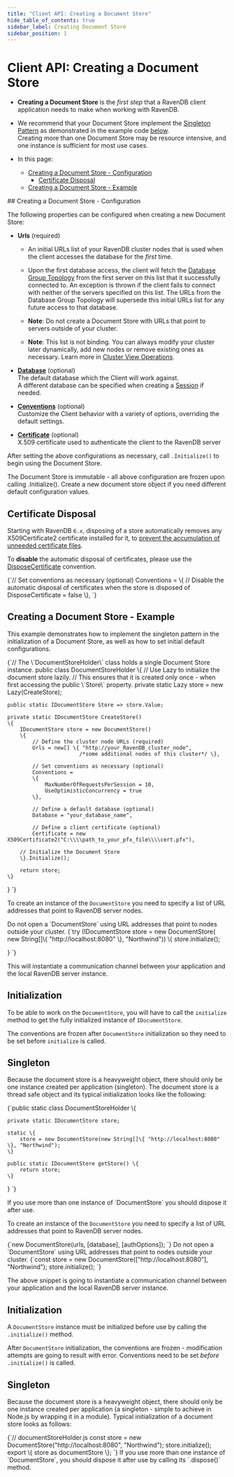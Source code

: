 ```yaml
---
title: "Client API: Creating a Document Store"
hide_table_of_contents: true
sidebar_label: Creating Document Store
sidebar_position: 1
---
```





# Client API: Creating a Document Store
<LanguageSwitcher supportedLanguages={supportedLanguages} />
<LanguageContent language="csharp">

<Admonition type="note" title="">  

* **Creating a Document Store** is the _first step_ that a RavenDB client application needs to make when working with RavenDB.

* We recommend that your Document Store implement the [Singleton Pattern](https://csharpindepth.com/articles/Singleton) as demonstrated in 
the example code [below](../client-api/creating-document-store.mdx#creating-a-document-store---example).  
Creating more than one Document Store may be resource intensive, and one instance is sufficient for most use cases.  

* In this page:  
  * [Creating a Document Store - Configuration](../client-api/creating-document-store.mdx#creating-a-document-store---configuration)  
     * [Certificate Disposal](../client-api/creating-document-store.mdx#certificate-disposal)  
  * [Creating a Document Store - Example](../client-api/creating-document-store.mdx#creating-a-document-store---example)  
</Admonition>
## Creating a Document Store - Configuration

The following properties can be configured when creating a new Document Store:  
 
* **Urls** (required)  

    * An initial URLs list of your RavenDB cluster nodes that is used when the client accesses the database for the _first_ time.  

    * Upon the first database access, the client will fetch the [Database Group Topology](../studio/database/settings/manage-database-group.mdx) 
    from the first server on this list that it successfully connected to. An exception is thrown if the client fails to connect with neither 
    of the servers specified on this list. The URLs from the Database Group Topology will supersede this initial URLs list for any future 
    access to that database.  

    * **Note**: Do not create a Document Store with URLs that point to servers outside of your cluster.  

    * **Note**: This list is not binding. You can always modify your cluster later dynamically, add new nodes or remove existing ones as 
    necessary. Learn more in [Cluster View Operations](../studio/cluster/cluster-view.mdx#cluster-view-operations).  

* **[Database](../client-api/setting-up-default-database.mdx)** (optional)  
  The default database which the Client will work against.  
  A different database can be specified when creating a [Session](../client-api/session/opening-a-session.mdx) if needed.  

* **[Conventions](../client-api/configuration/conventions.mdx)** (optional)  
  Customize the Client behavior with a variety of options, overriding the default settings.  

* **[Certificate](../client-api/setting-up-authentication-and-authorization.mdx)** (optional)  
  X.509 certificate used to authenticate the client to the RavenDB server  

After setting the above configurations as necessary, call `.Initialize()` to begin using the Document Store.  

<Admonition type="warning" title="">
The Document Store is immutable - all above configuration are frozen upon calling .Initialize().  
Create a new document store object if you need different default configuration values.  
</Admonition>

## Certificate Disposal

Starting with RavenDB `6.x`, disposing of a store automatically removes any X509Certificate2 certificate installed for 
it, to [prevent the accumulation of unneeded certificate files](https://snede.net/the-most-dangerous-constructor-in-net/).  

To **disable** the automatic disposal of certificates, please use the 
[DisposeCertificate](../client-api/configuration/conventions.mdx#disposecertificate) convention.  

<TabItem value="disable_certificate_cleanup" label="disable_certificate_cleanup">
<CodeBlock language="csharp">
{`// Set conventions as necessary (optional)
Conventions =
\{
    // Disable the automatic disposal of certificates when the store is disposed of
    DisposeCertificate = false
\},
`}
</CodeBlock>
</TabItem>  



## Creating a Document Store - Example

This example demonstrates how to implement the singleton pattern in the initialization of a Document Store, as well as how to set initial 
default configurations.

<TabItem value="document_store_holder" label="document_store_holder">
<CodeBlock language="csharp">
{`// The \`DocumentStoreHolder\` class holds a single Document Store instance.
public class DocumentStoreHolder
\{
    // Use Lazy<IDocumentStore> to initialize the document store lazily. 
    // This ensures that it is created only once - when first accessing the public \`Store\` property.
    private static Lazy<IDocumentStore> store = new Lazy<IDocumentStore>(CreateStore);

    public static IDocumentStore Store => store.Value;
    
    private static IDocumentStore CreateStore()
    \{
        IDocumentStore store = new DocumentStore()
        \{
            // Define the cluster node URLs (required)
            Urls = new[] \{ "http://your_RavenDB_cluster_node", 
                           /*some additional nodes of this cluster*/ \},

            // Set conventions as necessary (optional)
            Conventions =
            \{
                MaxNumberOfRequestsPerSession = 10,
                UseOptimisticConcurrency = true
            \},

            // Define a default database (optional)
            Database = "your_database_name",

            // Define a client certificate (optional)
            Certificate = new X509Certificate2("C:\\\\path_to_your_pfx_file\\\\cert.pfx"),

        // Initialize the Document Store
        \}.Initialize();

        return store;
    \}
\}
`}
</CodeBlock>
</TabItem>  




</LanguageContent>
<LanguageContent language="java">


To create an instance of the `DocumentStore` you need to specify a list of URL addresses that point to RavenDB server nodes.

<Admonition type="warning" title="Important" id="important" href="#important">
Do not open a `DocumentStore` using URL addresses that point to nodes outside your cluster.
</Admonition>

<TabItem value="document_store_creation" label="document_store_creation">
<CodeBlock language="java">
{`try (IDocumentStore store = new DocumentStore( new String[]\{ "http://localhost:8080" \}, "Northwind")) \{
    store.initialize();


\}
`}
</CodeBlock>
</TabItem>

This will instantiate a communication channel between your application and the local RavenDB server instance.

## Initialization

To be able to work on the `DocumentStore`, you will have to call the `initialize` method to get the fully initialized instance of `IDocumentStore`.

<Admonition type="note" title="Conventions" id="conventions" href="#conventions">

The conventions are frozen after `DocumentStore` initialization so they need to be set before `initialize` is called.

</Admonition>

## Singleton

Because the document store is a heavyweight object, there should only be one instance created per application (singleton). The document store is a thread safe object and its typical
initialization looks like the following:

<TabItem value="document_store_holder" label="document_store_holder">
<CodeBlock language="java">
{`public static class DocumentStoreHolder \{

    private static IDocumentStore store;

    static \{
        store = new DocumentStore(new String[]\{ "http://localhost:8080" \}, "Northwind");
    \}

    public static IDocumentStore getStore() \{
        return store;
    \}
\}
`}
</CodeBlock>
</TabItem>

<Admonition type="note" title="">
If you use more than one instance of `DocumentStore` you should dispose it after use.
</Admonition>


</LanguageContent>
<LanguageContent language="nodejs">


To create an instance of the `DocumentStore` you need to specify a list of URL addresses that point to RavenDB server nodes.

<TabItem value="document_store_ctor" label="document_store_ctor">
<CodeBlock language="js">
{`new DocumentStore(urls, [database], [authOptions]);
`}
</CodeBlock>
</TabItem>

<Admonition type="warning" title="Important" id="important" href="#important">
Do not open a `DocumentStore` using URL addresses that point to nodes outside your cluster.
</Admonition>

<TabItem value="document_store_creation" label="document_store_creation">
<CodeBlock language="js">
{`const store = new DocumentStore(["http://localhost:8080"], "Northwind");
store.initialize();
`}
</CodeBlock>
</TabItem>

The above snippet is going to instantiate a communication channel between your application and the local RavenDB server instance.

## Initialization

A `DocumentStore` instance must be initialized before use by calling the `.initialize()` method.

<Admonition type="note" title="Conventions" id="conventions" href="#conventions">

After `DocumentStore` initialization, the conventions are frozen - modification attempts are going to result with error. Conventions need to be set *before* `.initialize()` is called.

</Admonition>

## Singleton

Because the document store is a heavyweight object, there should only be one instance created per application (a singleton - simple to achieve in Node.js by wrapping it in a module). Typical initialization of a document store looks as follows:

<TabItem value="document_store_holder" label="document_store_holder">
<CodeBlock language="js">
{`// documentStoreHolder.js
const store = new DocumentStore("http://localhost:8080", "Northwind");
store.initialize();
export \{ store as documentStore \}; 
`}
</CodeBlock>
</TabItem>

<Admonition type="note" title="">
If you use more than one instance of `DocumentStore`, you should dispose it after use by calling its `.dispose()` method.
</Admonition>


</LanguageContent>

<!---
### Client API
- [What is a Document Store](../client-api/what-is-a-document-store)
- [Setting up Default Database](../client-api/setting-up-default-database)
- [Setting up Authentication and Authorization](../client-api/setting-up-authentication-and-authorization)
- [Conventions Overview](../client-api/configuration/conventions)
- [What is a Session and How Does it Work](../client-api/session/what-is-a-session-and-how-does-it-work)

### Session
- [What is a Session and How Does it Work](../client-api/session/what-is-a-session-and-how-does-it-work)

### Document Store
- [What is a Document Store](../client-api/what-is-a-document-store)
- [Setting up Default Database](../client-api/setting-up-default-database)
- [Setting up Authentication and Authorization](../client-api/setting-up-authentication-and-authorization)


-->